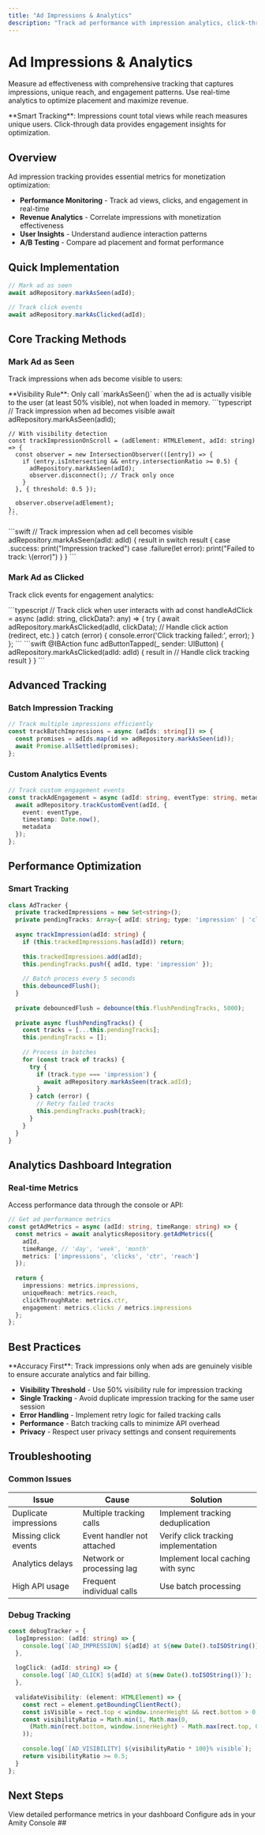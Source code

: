 ```yaml
---
title: "Ad Impressions & Analytics"
description: "Track ad performance with impression analytics, click-through rates, and engagement metrics for optimization"
---
```


# Ad Impressions & Analytics

Measure ad effectiveness with comprehensive tracking that captures impressions, unique reach, and engagement patterns. Use real-time analytics to optimize placement and maximize revenue.

<Info>
**Smart Tracking**: Impressions count total views while reach measures unique users. Click-through data provides engagement insights for optimization.
</Info>

## Overview

Ad impression tracking provides essential metrics for monetization optimization:

- **Performance Monitoring** - Track ad views, clicks, and engagement in real-time
- **Revenue Analytics** - Correlate impressions with monetization effectiveness  
- **User Insights** - Understand audience interaction patterns
- **A/B Testing** - Compare ad placement and format performance

## Quick Implementation

```typescript
// Mark ad as seen
await adRepository.markAsSeen(adId);

// Track click events  
await adRepository.markAsClicked(adId);
```

## Core Tracking Methods

### Mark Ad as Seen

Track impressions when ads become visible to users:

<Warning>
**Visibility Rule**: Only call `markAsSeen()` when the ad is actually visible to the user (at least 50% visible), not when loaded in memory.
</Warning>

<Tabs>
  <Tab title="TypeScript">
    ```typescript
    // Track impression when ad becomes visible
    await adRepository.markAsSeen(adId);
    
    // With visibility detection
    const trackImpressionOnScroll = (adElement: HTMLElement, adId: string) => {
      const observer = new IntersectionObserver(([entry]) => {
        if (entry.isIntersecting && entry.intersectionRatio >= 0.5) {
          adRepository.markAsSeen(adId);
          observer.disconnect(); // Track only once
        }
      }, { threshold: 0.5 });
      
      observer.observe(adElement);
    };
    ```
  </Tab>
  <Tab title="iOS">
    ```swift
    // Track impression when ad cell becomes visible
    adRepository.markAsSeen(adId: adId) { result in
        switch result {
        case .success:
            print("Impression tracked")
        case .failure(let error):
            print("Failed to track: \(error)")
        }
    }
    ```
  </Tab>
</Tabs>

### Mark Ad as Clicked

Track click events for engagement analytics:

<Tabs>
  <Tab title="TypeScript">
    ```typescript
    // Track click when user interacts with ad
    const handleAdClick = async (adId: string, clickData?: any) => {
      try {
        await adRepository.markAsClicked(adId, clickData);
        // Handle click action (redirect, etc.)
      } catch (error) {
        console.error('Click tracking failed:', error);
      }
    };
    ```
  </Tab>
  <Tab title="iOS">
    ```swift
    @IBAction func adButtonTapped(_ sender: UIButton) {
        adRepository.markAsClicked(adId: adId) { result in
            // Handle click tracking result
        }
    }
    ```
  </Tab>
</Tabs>

## Advanced Tracking

### Batch Impression Tracking

```typescript
// Track multiple impressions efficiently
const trackBatchImpressions = async (adIds: string[]) => {
  const promises = adIds.map(id => adRepository.markAsSeen(id));
  await Promise.allSettled(promises);
};
```

### Custom Analytics Events

```typescript
// Track custom engagement events
const trackAdEngagement = async (adId: string, eventType: string, metadata?: any) => {
  await adRepository.trackCustomEvent(adId, {
    event: eventType,
    timestamp: Date.now(),
    metadata
  });
};
```

## Performance Optimization

### Smart Tracking

```typescript
class AdTracker {
  private trackedImpressions = new Set<string>();
  private pendingTracks: Array<{ adId: string; type: 'impression' | 'click' }> = [];
  
  async trackImpression(adId: string) {
    if (this.trackedImpressions.has(adId)) return;
    
    this.trackedImpressions.add(adId);
    this.pendingTracks.push({ adId, type: 'impression' });
    
    // Batch process every 5 seconds
    this.debouncedFlush();
  }
  
  private debouncedFlush = debounce(this.flushPendingTracks, 5000);
  
  private async flushPendingTracks() {
    const tracks = [...this.pendingTracks];
    this.pendingTracks = [];
    
    // Process in batches
    for (const track of tracks) {
      try {
        if (track.type === 'impression') {
          await adRepository.markAsSeen(track.adId);
        }
      } catch (error) {
        // Retry failed tracks
        this.pendingTracks.push(track);
      }
    }
  }
}
```

## Analytics Dashboard Integration

### Real-time Metrics

Access performance data through the console or API:

```typescript
// Get ad performance metrics
const getAdMetrics = async (adId: string, timeRange: string) => {
  const metrics = await analyticsRepository.getAdMetrics({
    adId,
    timeRange, // 'day', 'week', 'month'
    metrics: ['impressions', 'clicks', 'ctr', 'reach']
  });
  
  return {
    impressions: metrics.impressions,
    uniqueReach: metrics.reach,
    clickThroughRate: metrics.ctr,
    engagement: metrics.clicks / metrics.impressions
  };
};
```

## Best Practices

<Tip>
**Accuracy First**: Track impressions only when ads are genuinely visible to ensure accurate analytics and fair billing.
</Tip>

- **Visibility Threshold** - Use 50% visibility rule for impression tracking
- **Single Tracking** - Avoid duplicate impression tracking for the same user session
- **Error Handling** - Implement retry logic for failed tracking calls
- **Performance** - Batch tracking calls to minimize API overhead
- **Privacy** - Respect user privacy settings and consent requirements

## Troubleshooting

### Common Issues

| Issue | Cause | Solution |
|-------|--------|----------|
| Duplicate impressions | Multiple tracking calls | Implement tracking deduplication |
| Missing click events | Event handler not attached | Verify click tracking implementation |
| Analytics delays | Network or processing lag | Implement local caching with sync |
| High API usage | Frequent individual calls | Use batch processing |

### Debug Tracking

```typescript
const debugTracker = {
  logImpression: (adId: string) => {
    console.log(`[AD_IMPRESSION] ${adId} at ${new Date().toISOString()}`);
  },
  
  logClick: (adId: string) => {
    console.log(`[AD_CLICK] ${adId} at ${new Date().toISOString()}`);
  },
  
  validateVisibility: (element: HTMLElement) => {
    const rect = element.getBoundingClientRect();
    const isVisible = rect.top < window.innerHeight && rect.bottom > 0;
    const visibilityRatio = Math.min(1, Math.max(0, 
      (Math.min(rect.bottom, window.innerHeight) - Math.max(rect.top, 0)) / rect.height
    ));
    
    console.log(`[AD_VISIBILITY] ${visibilityRatio * 100}% visible`);
    return visibilityRatio >= 0.5;
  }
};
```

## Next Steps

<CardGroup cols={2}>
  <Card title="Console Analytics" icon="chart-bar" href="/console">
    View detailed performance metrics in your dashboard
  </Card>
  <Card title="Ad Configuration" icon="gear" href="./get-ads-and-settings">
      Configure ads in your Amity Console
  </Card>
  
</CardGroup>
## 
